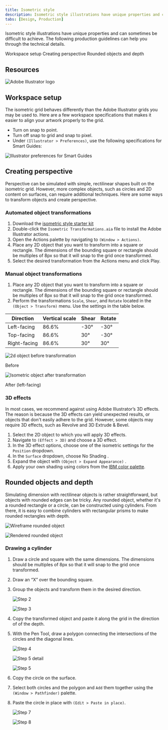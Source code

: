 ```yaml
---
title: Isometric style
description: Isometric style illustrations have unique properties and can sometimes be difficult to achieve. The following production guidelines can help you through the technical details.
tabs: [Design, Production]
---
```


<PageDescription>

Isometric style illustrations have unique properties and can sometimes be difficult to achieve. The following production guidelines can help you through the technical details.

</PageDescription>

<AnchorLinks>
  <AnchorLink>Workspace setup</AnchorLink>
  <AnchorLink>Creating perspective</AnchorLink>
  <AnchorLink>Rounded objects and depth</AnchorLink>
</AnchorLinks>

## Resources

<Row className="resource-card-group">

<Column colMd={4} colLg={4} noGutterSm>
    <ResourceCard
      subTitle="Isometric style starter kit"
      aspectRatio="2:1"
      href="https://github.com/carbon-design-system/carbon/raw/master/packages/pictograms/master/pictogram-master.ai"
      actionIcon="download"
      disabled
      >

![Adobe Illustrator logo](../../images/illustrator.png)

  </ResourceCard>
</Column>

</Row>

## Workspace setup

The isometric grid behaves differently than the Adobe Illustrator grids you may be used to. Here are a few workspace specifications that makes it easier to align your artwork properly to the grid.

- Turn on snap to point.
- Turn off snap to grid and snap to pixel.
- Under `(Illustrator > Preferences)`, use the following specifications for Smart Guides:

<Row className="mock-gallery">

<Column colMd={8} colLg={8}>

![Illustrator preferences for Smart Guides](/images/WorkspaceSetup.png)

</Column>

</Row>

## Creating perspective

Perspective can be simulated with simple, rectilinear shapes built on the isometric grid. However, more complex objects, such as circles and 2D content on surfaces, can require additional techniques. Here are some ways to transform objects and create perspective.

### Automated object transformations

1. Download the [isometric style starter kit]()
2. Double-click the `Isometric Transformations.aia` file to install the Adobe Illustrator actions.
3. Open the Actions palette by navigating to `(Window > Actions)`.
4. Place any 2D object that you want to transform into a square or rectangle. The dimensions of the bounding square or rectangle should be multiples of 8px so that it will snap to the grid once transformed.
5. Select the desired transformation from the Actions menu and click Play.

### Manual object transformations

1. Place any 2D object that you want to transform into a square or rectangle. The dimensions of the bounding square or rectangle should be multiples of 8px so that it will snap to the grid once transformed.
2. Perform the transformations `Scale`, `Shear`, and `Rotate` located in the
 `(Object > Transform)` menu. Use the settings in the table below.

| Direction    | Vertical scale | Shear | Rotate |
| ------------ | -------------- | ----- | ------ |
| Left-facing  | 86.6%          | -30°  | -30°   |
| Top-facing   | 86.6%          | 30°   | -30°   |
| Right-facing | 86.6%          | 30°   | 30°    |

<Row className="mock-gallery">

<Column colMd={4} colLg={4}>

![2d object before transformation](/images/Perspective1.svg)

<Caption>Before</Caption>

</Column>

<Column colMd={4} colLg={4}>

![Isometric object after transformation](/images/Perspective2.svg)

<Caption>After (left-facing)</Caption>

</Column>

</Row>

### 3D effects

In most cases, we recommend against using Adobe Illustrator’s 3D effects. The reason is because the 3D effects can yield unexpected results, or objects that don't easily adhere to the grid. However, some objects may require 3D effects, such as Revolve and 3D Extrude & Bevel.

1. Select the 2D object to which you will apply 3D effects.
2. Navigate to `(Effect > 3D)` and choose a 3D effect.
3. In the 3D effect options, choose one of the isometric settings for the `Position` dropdown.
4. In the `Surface` dropdown, choose  No Shading .
5. Expand the object with `(Object > Expand Appearance)` .
6. Apply your own shading using colors from the [IBM color palette](/color).

## Rounded objects and depth

Simulating dimension with rectilinear objects is rather straightforward, but objects with rounded edges can be tricky. Any rounded object, whether it's a rounded rectangle or a circle, can be constructed using cylinders. From there, it is easy to combine cylinders with rectangular prisms to make rounded rectangles with depth.

<Row className="mock-gallery">

<Column colMd={4} colLg={4}>

![Wireframe rounded object](/images/RoundedObjects1.svg)

</Column>

<Column colMd={4} colLg={4}>

![Rendered rounded object](/images/RoundedObjects2.svg)

</Column>

</Row>

### Drawing a cylinder

1. Draw a circle and square with the same dimensions. The dimensions should be multiples of 8px so that it will snap to the grid once transformed.
2. Draw an “X” over the bounding square.
3. Group the objects and transform them in the desired direction.

   <Row className="mock-gallery">

   <Column colMd={4} colLg={4}>

   ![Step 2](/images/Step3_1.svg)

   </Column>

   <Column colMd={4} colLg={4}>

   ![Step 3](/images/Step3_2.svg)

   </Column>

   </Row>

4. Copy the transformed object and paste it along the grid in the direction of of the depth.
5. With the Pen Tool, draw a polygon connecting the intersections of the circles and the diagonal lines.

   <Row className="mock-gallery">

   <Column colMd={4} colLg={4}>

   ![Step 4](/images/Step5_1.svg)

   </Column>

   <Column colMd={4} colLg={4}>

   ![Step 5 detail](/images/Step5_2.svg)

   </Column>

   <Column colMd={4} colLg={4}>

   ![Step 5](/images/Step5_3.svg)

   </Column>

   </Row>

6. Copy the circle on the surface.
7. Select both circles and the polygon and `Add` them together using the `(Window > Pathfinder)` palette.
8. Paste the circle in place with `(Edit > Paste in place)`.

   <Row className="mock-gallery">

   <Column colMd={4} colLg={4}>

   ![Step 7](/images/Step8_1.svg)

   </Column>

   <Column colMd={4} colLg={4}>

   ![Step 8](/images/Step8_2.svg)

   </Column>

   </Row>
